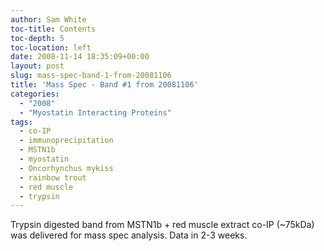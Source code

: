 ```yaml
---
author: Sam White
toc-title: Contents
toc-depth: 5
toc-location: left
date: 2008-11-14 18:35:09+00:00
layout: post
slug: mass-spec-band-1-from-20081106
title: 'Mass Spec - Band #1 from 20081106'
categories:
  - "2008"
  - "Myostatin Interacting Proteins"
tags:
  - co-IP
  - immunoprecipitation
  - MSTN1b
  - myostatin
  - Oncorhynchus mykiss
  - rainbow trout
  - red muscle
  - trypsin
---
```


Trypsin digested band from MSTN1b + red muscle extract co-IP (~75kDa) was delivered for mass spec analysis. Data in 2-3 weeks.

